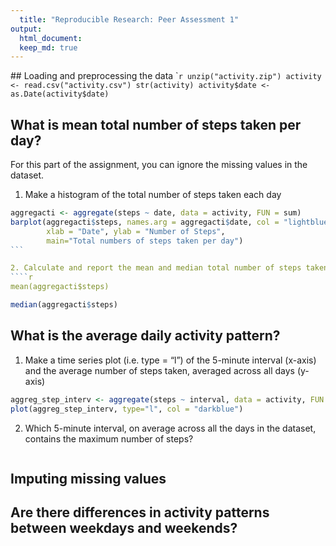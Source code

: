 ```yaml
---
  title: "Reproducible Research: Peer Assessment 1"
output: 
  html_document:
  keep_md: true
---
```

  
  ## Loading and preprocessing the data
  ````r
unzip("activity.zip")
activity <- read.csv("activity.csv")
str(activity)
activity$date <- as.Date(activity$date)
```


## What is mean total number of steps taken per day?

For this part of the assignment, you can ignore the missing values in the dataset.

1. Make a histogram of the total number of steps taken each day

````r
aggregacti <- aggregate(steps ~ date, data = activity, FUN = sum)
barplot(aggregacti$steps, names.arg = aggregacti$date, col = "lightblue",
        xlab = "Date", ylab = "Number of Steps", 
        main="Total numbers of steps taken per day")           
```                          

2. Calculate and report the mean and median total number of steps taken per day
````r
mean(aggregacti$steps)
````

````r
median(aggregacti$steps)
````
## What is the average daily activity pattern?
1. Make a time series plot (i.e. type = "l") of the 5-minute interval (x-axis) and the average number of steps taken, averaged across all days (y-axis)

```r
aggreg_step_interv <- aggregate(steps ~ interval, data = activity, FUN = mean)
plot(aggreg_step_interv, type="l", col = "darkblue")
````

2. Which 5-minute interval, on average across all the days in the dataset, contains the maximum number of steps?

```r

````

## Imputing missing values



## Are there differences in activity patterns between weekdays and weekends?

